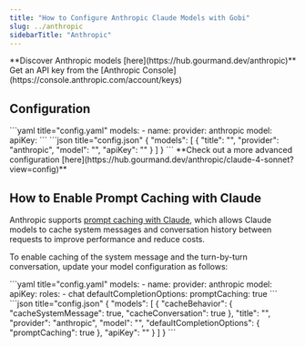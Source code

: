 ```yaml
---
title: "How to Configure Anthropic Claude Models with Gobi"
slug: ../anthropic
sidebarTitle: "Anthropic"
---
```


<Tip>
  **Discover Anthropic models [here](https://hub.gourmand.dev/anthropic)**
</Tip>

<Info>
  Get an API key from the [Anthropic Console](https://console.anthropic.com/account/keys)
</Info>

## Configuration

<Tabs>
  <Tab title="YAML">
  ```yaml title="config.yaml"
  models:
    - name: <MODEL_NAME>
      provider: anthropic
      model: <MODEL_ID>
      apiKey: <YOUR_ANTHROPIC_API_KEY>
  ```
  </Tab>
  <Tab title="JSON (Deprecated)">
  ```json title="config.json"
  {
    "models": [
      {
        "title": "<MODEL_NAME>",
        "provider": "anthropic",
        "model": "<MODEL_ID>",
        "apiKey": "<YOUR_ANTHROPIC_API_KEY>"
      }
    ]
  }
  ```
  </Tab>
</Tabs>

<Info>
  **Check out a more advanced configuration [here](https://hub.gourmand.dev/anthropic/claude-4-sonnet?view=config)**
</Info>

## How to Enable Prompt Caching with Claude

Anthropic supports [prompt caching with Claude](https://docs.anthropic.com/en/docs/build-with-claude/prompt-caching), which allows Claude models to cache system messages and conversation history between requests to improve performance and reduce costs.

To enable caching of the system message and the turn-by-turn conversation, update your model configuration as follows:

<Tabs>
  <Tab title="YAML">
  ```yaml title="config.yaml"
  models:
    - name: <MODEL_NAME>
      provider: anthropic
      model: <MODEL_ID>
      apiKey: <YOUR_ANTHROPIC_API_KEY>
      roles:
        - chat
      defaultCompletionOptions:
        promptCaching: true
  ```
  </Tab>
  <Tab title="JSON (Deprecated)">
  ```json title="config.json"
  {
    "models": [
      {
        "cacheBehavior": {
          "cacheSystemMessage": true,
          "cacheConversation": true
        },
        "title": "<MODEL_NAME>",
        "provider": "anthropic",
        "model": "<MODEL_ID>",
        "defaultCompletionOptions": {
          "promptCaching": true
        },
        "apiKey": "<YOUR_ANTHROPIC_API_KEY>"
      }
    ]
  }
  ```
  </Tab>
</Tabs>
